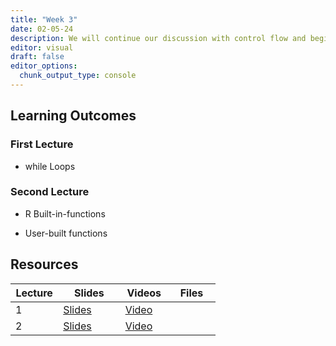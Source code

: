 ```yaml
---
title: "Week 3"
date: 02-05-24
description: We will continue our discussion with control flow and begin our discussion on Functional Programming Analysis.
editor: visual
draft: false
editor_options: 
  chunk_output_type: console
---
```


## Learning Outcomes

### First Lecture

-   while Loops

### Second Lecture

-   R Built-in-functions

-   User-built functions

## Resources

| Lecture | Slides                                                         | Videos                                | Files |
|-----------------|----------------------|-----------------|-----------------|
| 1       | [Slides](https://m408.inqs.info/lectures/3a.html#/title-slide) | [Video](https://youtu.be/BcJezRy1vzg) |       |
| 2       | [Slides](https://m408.inqs.info/lectures/3b.html#/title-slide) | [Video](https://youtu.be/yO1AlE4L9cI) |       |
